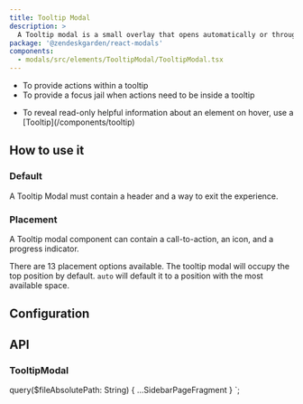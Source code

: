 ```yaml
---
title: Tooltip Modal
description: >
  A Tooltip modal is a small overlay that opens automatically or through user-action, and displays contextual information for its paired element.
package: '@zendeskgarden/react-modals'
components:
  - modals/src/elements/TooltipModal/TooltipModal.tsx
---
```


<Usage>
  <Use>
    <ul>
      <li>To provide actions within a tooltip</li>
      <li>To provide a focus jail when actions need to be inside a tooltip</li>
    </ul>
  </Use>
  <Misuse>
    <ul>
      <li>
        <Markdown>
          To reveal read-only helpful information about an element on hover, use a
          [Tooltip](/components/tooltip)
        </Markdown>
      </li>
    </ul>
  </Misuse>
</Usage>

## How to use it

### Default

A Tooltip Modal must contain a header and a way to exit the experience.


<CodeExample code={DefaultCode}>
  <Default />
</CodeExample>

### Placement

A Tooltip modal component can contain a call-to-action, an icon, and
a progress indicator.

There are 13 placement options available. The tooltip modal will occupy
the top position by default. `auto` will default it to a position with
the most available space.


<CodeExample code={PlacementCode}>
  <Placement />
</CodeExample>

## Configuration

<Configuration reactPackage={props.data.mdx.package} components={props.data.mdx.components} />

## API

### TooltipModal

<PropSheet components={props.data.mdx.components} componentName="TooltipModal" />


  query($fileAbsolutePath: String) {
    ...SidebarPageFragment
  }
`;

